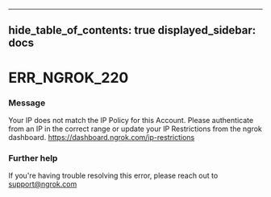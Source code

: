 

---
hide_table_of_contents: true
displayed_sidebar: docs
---


# ERR_NGROK_220

### Message
Your IP does not match the IP Policy for this Account.  Please authenticate from an IP in the correct range or update your IP Restrictions from the ngrok dashboard. https://dashboard.ngrok.com/ip-restrictions

<ErrorDetails error="err_ngrok_220" />



### Further help
If you're having trouble resolving this error, please reach out to [support@ngrok.com](mailto:support@ngrok.com?subject=Help%20with%20ERR_NGROK_220)

